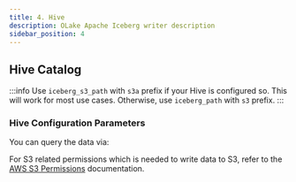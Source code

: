 ```yaml
---
title: 4. Hive
description: OLake Apache Iceberg writer description
sidebar_position: 4
---
```


## Hive Catalog

:::info
Use `iceberg_s3_path` with `s3a` prefix if your Hive is configured so. This will work for most use cases. Otherwise, use `iceberg_path` with `s3` prefix.
:::

<HiveIcebergWriterConfig/>

### Hive Configuration Parameters

<HiveIcebergWriterConfigDetails/>


You can query the data via:

<CatalogQuery/>

For S3 related permissions which is needed to write data to S3, refer to the [AWS S3 Permissions](../../s3/overview#iam-permissions-required) documentation.
